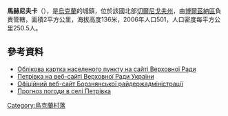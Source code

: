 {{coord|51|3|45|N|32|22|57|E|scale:100000|display=title}}

'''馬赫尼夫卡'''（{{lang-uk|Махнівка}}），是[[烏克蘭|烏克蘭]]的城鎮，位於該國北部[[切爾尼戈夫州|切爾尼戈夫州]]，由[[博爾茲納區|博爾茲納區]]負責管轄，面積2平方公里，海拔高度136米，2006年人口501，人口密度每平方公里250.5人。

==參考資料==
*[http://w1.c1.rada.gov.ua/pls/z7503/A005?rdat1=20.07.2012&rf7571=39724 Облікова картка населеного пункту на сайті Верховної Ради]
* [http://w1.c1.rada.gov.ua/pls/z7503/A005?rdat1=20.07.2012&rf7571=39724 Петрівка на веб-сайті Верховної Ради України]
* [http://borzadm.cg.gov.ua/ Офіційний веб-сайт Борзнянської райдержадміністрації]
* [http://weather.in.ua/ua/chernigovskaja/20112 Прогноз погоди в селі Петрівка]

{{Ukraine-geo-stub}}
[[Category:烏克蘭村落|Category:烏克蘭村落]]